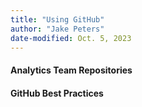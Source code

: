 ```yaml
---
title: "Using GitHub"
author: "Jake Peters"
date-modified: Oct. 5, 2023
---
```


#### **Analytics Team Repositories**

#### **GitHub Best Practices**
